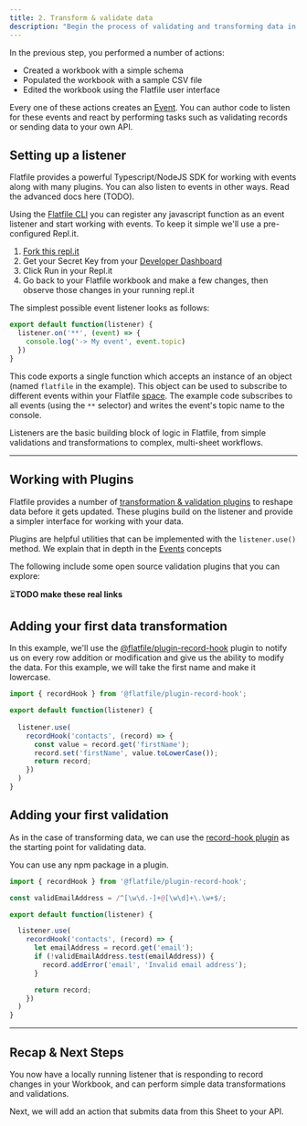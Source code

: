 ```yaml
---
title: 2. Transform & validate data
description: "Begin the process of validating and transforming data in Flatfile by implementing a basic event handler."
---
```


In the previous step, you performed a number of actions:

* Created a workbook with a simple schema
* Populated the workbook with a sample CSV file
* Edited the workbook using the Flatfile user interface

Every one of these actions creates an [Event](../concepts/events). You can author code to listen for these events and react by performing tasks such as validating records or sending data to your own API.

## Setting up a listener

<Note>Flatfile provides a powerful Typescript/NodeJS SDK for working with events along with many plugins. You can also listen to events
in other ways. Read the advanced docs here (TODO).</Note>

Using the <Tooltip tip="Learn more about the CLI">[Flatfile CLI](../developer-tools/core-libraries/flatfile)</Tooltip> you can register any javascript function as an event listener and start working with events. To keep it simple we'll use a pre-configured Repl.it.

1. [Fork this repl.it](https://replit.com/@flatfile/get-started#index.ts)
2. Get your Secret Key from your [Developer Dashboard](https://platform.flatfile.com/developers)
3. Click Run in your Repl.it
4. Go back to your Flatfile workbook and make a few changes, then observe those changes in your running repl.it

The simplest possible event listener looks as follows:

```js index.js
export default function(listener) {
  listener.on('**', (event) => {
    console.log('-> My event', event.topic)
  })
}
```

This code exports a single function which accepts an instance of an object (named `flatfile` in the example). This object can be used to subscribe to different events within your Flatfile [space](../concepts/spaces). The example code subscribes to all events (using the `**` selector) and writes the event's topic name to the console.

Listeners are the basic building block of logic in Flatfile, from simple validations and transformations to complex, multi-sheet workflows.

---

## Working with Plugins

Flatfile provides a number of [transformation & validation plugins](https://flatfile.com/plugins) to reshape data before it gets updated. These plugins build on the listener and provide a simpler interface for working with your data. 

<Tip>Plugins are helpful utilities that can be implemented with the `listener.use()` method. We explain that in depth in the [Events](../concepts/events) concepts</Tip>

The following include some open source validation plugins that you can explore:

⏳**TODO make these real links**

<CardGroup cols={3}>
  <Card color="#CB3837" title="@flatfile/plugin-autocast" icon="npm" href="https://flatfile.com/plugins">
  </Card>
  <Card color="#CB3837" title="@flatfile/plugin-pretty-dates" icon="npm" href="https://flatfile.com/plugins">
  </Card>
  <Card color="#CB3837" title="@flatfile/plugin-addresses" icon="npm" href="https://flatfile.com/plugins">
  </Card>
</CardGroup>



## Adding your first data transformation

In this example, we'll use the [@flatfile/plugin-record-hook](https://www.npmjs.com/package/@flatfile/plugin-record-hook) plugin to notify us on every row addition or modification and give us the ability to modify the data. For this example, we will take the first name and make it lowercase.

```js index.js
import { recordHook } from '@flatfile/plugin-record-hook';

export default function(listener) {
  
  listener.use(
    recordHook('contacts', (record) => {
      const value = record.get('firstName');
      record.set('firstName', value.toLowerCase());
      return record;
    })
  )
}
```

## Adding your first validation

As in the case of transforming data, we can use the [record-hook plugin](https://www.npmjs.com/package/@flatfile/plugin-record-hook) as the starting point for validating data.

<Tip>
You can use any npm package in a plugin.
</Tip>

```js index.js
import { recordHook } from '@flatfile/plugin-record-hook';

const validEmailAddress = /^[\w\d.-]+@[\w\d]+\.\w+$/;

export default function(listener) {

  listener.use(
    recordHook('contacts', (record) => {
      let emailAddress = record.get('email');
      if (!validEmailAddress.test(emailAddress)) {
        record.addError('email', 'Invalid email address');
      }

      return record;
    })
  )
}
```

---

## Recap & Next Steps

You now have a locally running listener that is responding to record changes in your Workbook, and can perform simple data transformations and validations.

Next, we will add an action that submits data from this Sheet to your API.
